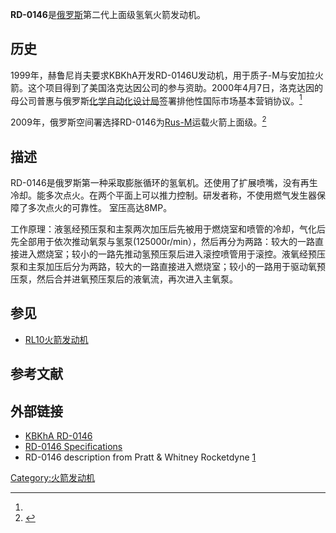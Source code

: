 {{Infobox rocket engine
  |image=
  |image_size=
  |caption=
  |name=RD-0146D
  |country_of_origin={{RUS}}
  |designer=[[KBKhA|KBKhA]]
  |manufacturer={{tsl|en|Progress State Research and Production Rocket Space Center|TsSKB Progress}}
  |date=2001
  |purpose=供 [[KVTK_(rocket_stage)|KVTK]] 上面级使用
  |predecessor=
  |status=开发中

  |cycle=[[膨胀循环|膨胀循环]]
  |type=liquid
  |fuel=[[LH2|LH2]]
  |oxidiser=[[LOX|LOX]]
  |capacity=
  |combustion_chamber=
  |nozzle_ratio=

  |thrust(SL)=
  |thrust(Vac)={{convert|68.6|kN|abbr=on}}
  |specific_impulse_vacuum={{convert|470|isp|abbr=on}}
  |specific_impulse_sea_level=
  |chamber_pressure={{convert|59|bar|psi|abbr=on}}
  |thrust_to_weight=
  |diameter={{convert|1.95|m|abbr=on}}
  |length={{convert|3.558|m|abbr=on}}
  |dry_weight={{convert|242|kg|abbr=on}}
}}
'''RD-0146'''是[[俄罗斯|俄罗斯]]第二代上面级氢氧火箭发动机。

==历史==
1999年，赫鲁尼肖夫要求KBKhA开发RD-0146U发动机，用于质子-M与安加拉火箭。这个项目得到了美国洛克达因公司的参与资助。2000年4月7日，洛克达因的母公司普惠与俄罗斯[[KBKhA|化学自动化设计局]]签署排他性国际市场基本营销协议。<ref name="russianspaceweb.com"/>

2009年，俄罗斯空间署选择RD-0146为[[Rus-M|Rus-M]]运载火箭上面级。<ref name="russianspaceweb.com">{{Cite web |url=http://www.russianspaceweb.com/rd0146.html |title=存档副本 |accessdate=2014-11-03 |archive-date=2009-05-29 |archive-url=https://web.archive.org/web/20090529121705/http://www.russianspaceweb.com/rd0146.html |dead-url=no }}</ref>

==描述==
RD-0146是俄罗斯第一种采取膨胀循环的氢氧机。还使用了扩展喷嘴，没有再生冷却。能多次点火。在两个平面上可以推力控制。研发者称，不使用燃气发生器保障了多次点火的可靠性。 室压高达8MP。

工作原理：液氢经预压泵和主泵两次加压后先被用于燃烧室和喷管的冷却，气化后先全部用于依次推动氧泵与氢泵(125000r/min），然后再分为两路：较大的一路直接进入燃烧室；较小的一路先推动氢预压泵后进入滚控喷管用于滚控。液氧经预压泵和主泵加压后分为两路，较大的一路直接进入燃烧室；较小的一路用于驱动氧预压泵，然后合并进氧预压泵后的液氧流，再次进入主氧泵。

==参见==
* [[RL10火箭发动机|RL10火箭发动机]]

==参考文献==
{{reflist}}

==外部链接==
* [http://www.russianspaceweb.com/rd0146.html KBKhA RD-0146]{{Wayback|url=http://www.russianspaceweb.com/rd0146.html |date=20090529121705 }}
* [https://web.archive.org/web/20070808102113/http://astronautix.com/engines/rd0146.htm RD-0146 Specifications]
* RD-0146 description from Pratt & Whitney Rocketdyne [https://web.archive.org/web/20190217163829/http://www.pw.utc.com/StaticFiles/Pratt%20%26%20Whitney%20New/Media%20Center/Assets/1%20Static%20Files/Docs/pwr_RD-0146.pdf]

{{Rocket Engines}} 

[[Category:火箭发动机|Category:火箭发动机]]